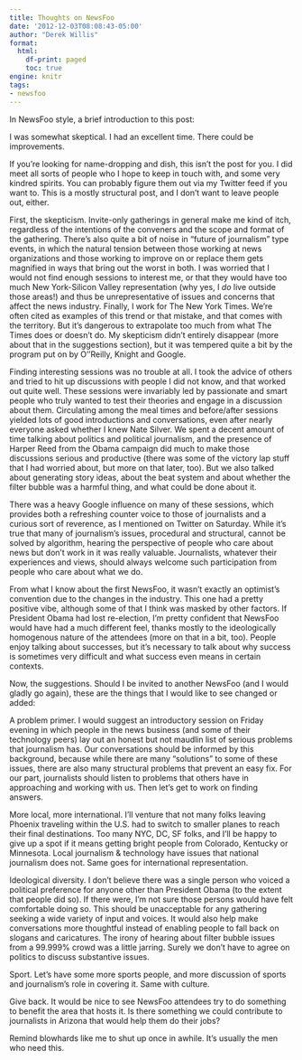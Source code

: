 ```yaml
---
title: Thoughts on NewsFoo
date: '2012-12-03T08:08:43-05:00'
author: "Derek Willis"
format:
  html:
    df-print: paged
    toc: true
engine: knitr
tags:
- newsfoo
---
```

In NewsFoo style, a brief introduction to this post:

I was somewhat skeptical. I had an excellent time. There could be improvements.

If you’re looking for name-dropping and dish, this isn’t the post for you. I did meet all sorts of people who I hope to keep in touch with, and some very kindred spirits. You can probably figure them out via my Twitter feed if you want to. This is a mostly structural post, and I don’t want to leave people out, either.

First, the skepticism. Invite-only gatherings in general make me kind of itch, regardless of the intentions of the conveners and the scope and format of the gathering. There’s also quite a bit of noise in “future of journalism” type events, in which the natural tension between those working at news organizations and those working to improve on or replace them gets magnified in ways that bring out the worst in both. I was worried that I would not find enough sessions to interest me, or that they would have too much New York-Silicon Valley representation (why yes, I *do* live outside those areas!) and thus be unrepresentative of issues and concerns that affect the news industry. Finally, I work for The New York Times. We’re often cited as examples of this trend or that mistake, and that comes with the territory. But it’s dangerous to extrapolate too much from what The Times does or doesn’t do. My skepticism didn’t entirely disappear (more about that in the suggestions section), but it was tempered quite a bit by the program put on by O''Reilly, Knight and Google.

Finding interesting sessions was no trouble at all. I took the advice of others and tried to hit up discussions with people I did not know, and that worked out quite well. These sessions were invariably led by passionate and smart people who truly wanted to test their theories and engage in a discussion about them. Circulating among the meal times and before/after sessions yielded lots of good introductions and conversations, even after nearly everyone asked whether I knew Nate Silver. We spent a decent amount of time talking about politics and political journalism, and the presence of Harper Reed from the Obama campaign did much to make those discussions serious and productive (there was some of the victory lap stuff that I had worried about, but more on that later, too). But we also talked about generating story ideas, about the beat system and about whether the filter bubble was a harmful thing, and what could be done about it.

There was a heavy Google influence on many of these sessions, which provides both a refreshing counter voice to those of journalists and a curious sort of reverence, as I mentioned on Twitter on Saturday. While it’s true that many of journalism’s issues, procedural and structural, cannot be solved by algorithm, hearing the perspective of people who care about news but don’t work in it was really valuable. Journalists, whatever their experiences and views, should always welcome such participation from people who care about what we do.

From what I know about the first NewsFoo, it wasn’t exactly an optimist’s convention due to the changes in the industry. This one had a pretty positive vibe, although some of that I think was masked by other factors. If President Obama had lost re-election, I’m pretty confident that NewsFoo would have had a much different feel, thanks mostly to the ideologically homogenous nature of the attendees (more on that in a bit, too). People enjoy talking about successes, but it’s necessary to talk about why success is sometimes very difficult and what success even means in certain contexts.

Now, the suggestions. Should I be invited to another NewsFoo (and I would gladly go again), these are the things that I would like to see changed or added:

A problem primer. I would suggest an introductory session on Friday evening in which people in the news business (and some of their technology peers) lay out an honest but not maudlin list of serious problems that journalism has. Our conversations should be informed by this background, because while there are many “solutions” to some of these issues, there are also many structural problems that prevent an easy fix. For our part, journalists should listen to problems that others have in approaching and working with us. Then let’s get to work on finding answers.

More local, more international. I’ll venture that not many folks leaving Phoenix traveling within the U.S. had to switch to smaller planes to reach their final destinations. Too many NYC, DC, SF folks, and I’ll be happy to give up a spot if it means getting bright people from Colorado, Kentucky or Minnesota. Local journalism & technology have issues that national journalism does not. Same goes for international representation.

Ideological diversity. I don’t believe there was a single person who voiced a political preference for anyone other than President Obama (to the extent that people did so). If there were, I’m not sure those persons would have felt comfortable doing so. This should be unacceptable for any gathering seeking a wide variety of input and voices. It would also help make conversations more thoughtful instead of enabling people to fall back on slogans and caricatures. The irony of hearing about filter bubble issues from a 99.999% crowd was a little jarring. Surely we don’t have to agree on politics to discuss substantive issues.

Sport. Let’s have some more sports people, and more discussion of sports and journalism’s role in covering it. Same with culture.

Give back. It would be nice to see NewsFoo attendees try to do something to benefit the area that hosts it. Is there something we could contribute to journalists in Arizona that would help them do their jobs?

Remind blowhards like me to shut up once in awhile. It’s usually the men who need this.
